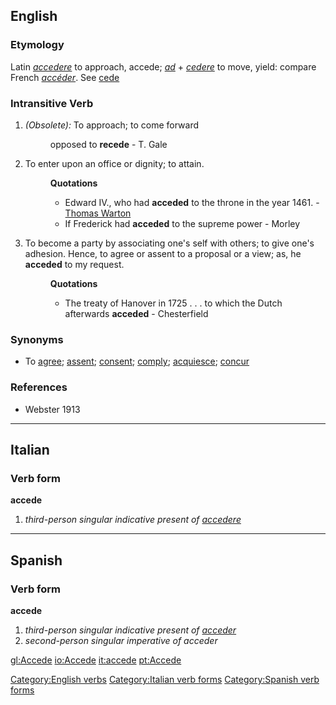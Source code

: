 ==English==

===Etymology===
Latin ''[[accedere]]'' to approach, accede; ''[[ad]]'' + ''[[cedere]]'' to move, yield: compare French ''[[accéder]]''. See [[cede]]

===Intransitive Verb===
{{en-infl-reg-other-e|acced|e|}}
#''(Obsolete):'' To approach; to come forward
#: opposed to '''recede''' - T. Gale
#To enter upon an office or dignity; to attain.
#:'''Quotations'''
#:*Edward IV., who had '''acceded''' to the throne in the year 1461. - [[w:Thomas Warton|Thomas Warton]]
#:*If Frederick had '''acceded''' to the supreme power - Morley
#To become a party by associating one's self with others; to give one's adhesion. Hence, to agree or assent to a proposal or a view; as, he '''acceded''' to my request.
#:'''Quotations'''
#:*The treaty of Hanover in 1725 . . . to which the Dutch afterwards '''acceded''' - Chesterfield

===Synonyms===
*To [[agree]]; [[assent]]; [[consent]]; [[comply]]; [[acquiesce]]; [[concur]]
[[Category:English verbs]]

===References===
*Webster 1913
----

==Italian==
===Verb form===
'''accede'''

# ''third-person singular indicative present of [[accedere]]''
[[Category:Italian verb forms]]
----

==Spanish==
===Verb form===
'''accede'''

# ''third-person singular indicative present of [[acceder]]''
# ''second-person singular imperative of acceder''
[[Category:Spanish verb forms]]
[[gl:Accede]]
[[io:Accede]]
[[it:accede]]
[[pt:Accede]]